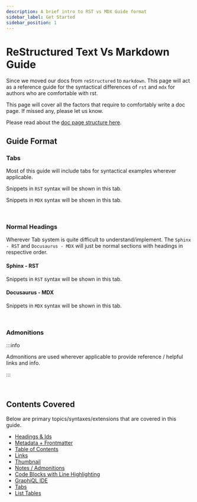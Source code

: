 ```yaml
---
description: A brief intro to RST vs MDX Guide format
sidebar_label: Get Started
sidebar_position: 1
---
```


# ReStructured Text Vs Markdown Guide

Since we moved our docs from `reStructured` to `markdown`. This page will act as a reference guide for the syntactical
differences of `rst` and `mdx` for authors who are comfortable with rst.

This page will cover all the factors that require to comfortably write a doc page. If missed any, please let us know.

Please read about the [doc page structure here](/page-structure.mdx).

## Guide Format

### Tabs

Most of this guide will include tabs for syntactical examples wherever applicable.


<Tabs>
<TabItem value="sphinx" label="Sphinx - RST" default>

Snippets in `RST` syntax will be shown in this tab.

</TabItem>
<TabItem value="docusaurus" label="Docusaurus - MDX">

Snippets in `MDX` syntax will be shown in this tab.

</TabItem>
</Tabs>

<br />

### Normal Headings

Wherever Tab system is quite difficult to understand/implement. The `Sphinx - RST` and `Docusaurus - MDX` will just be
normal sections with headings in respective order.

#### Sphinx - RST

Snippets in `RST` syntax will be shown in this tab.

#### Docusaurus - MDX

Snippets in `MDX` syntax will be shown in this tab.

<br />

### Admonitions

:::info

Admonitions are used wherever applicable to provide reference / helpful links and info.

:::

<br />

## Contents Covered

Below are primary topics/syntaxes/extensions that are covered in this guide.

- [Headings & Ids](/rst-vs-mdx-guide/headings.mdx)
- [Metadata + Frontmatter](/rst-vs-mdx-guide/metadata.mdx)
- [Table of Contents](/rst-vs-mdx-guide/table-of-contents.mdx)
- [Links](/rst-vs-mdx-guide/links.mdx)
- [Thumbnail](/rst-vs-mdx-guide/thumbnail.mdx)
- [Notes / Admonitions](/rst-vs-mdx-guide/admonitions.mdx)
- [Code Blocks with Line Highlighting](/rst-vs-mdx-guide/code-blocks.mdx)
- [GraphiQL IDE](/rst-vs-mdx-guide/graphiql-ide.mdx)
- [Tabs](/rst-vs-mdx-guide/tabs.mdx)
- [List Tables](/rst-vs-mdx-guide/list-tables.mdx)
